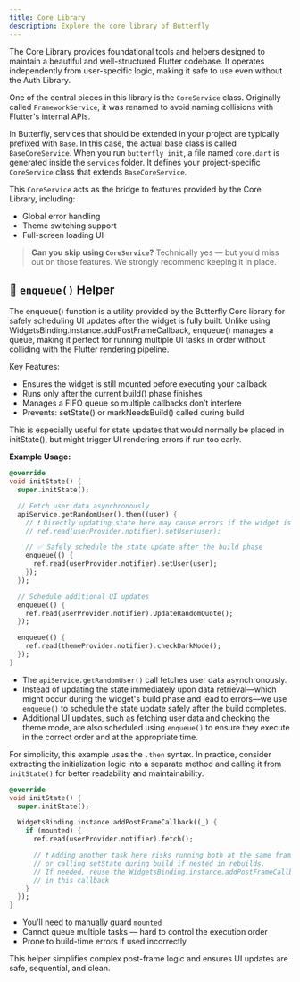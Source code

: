 ```yaml
---
title: Core Library
description: Explore the core library of Butterfly
---
```


The Core Library provides foundational tools and helpers designed to maintain a beautiful and well-structured Flutter codebase. It operates independently from user-specific logic, making it safe to use even without the Auth Library.

One of the central pieces in this library is the `CoreService` class. Originally called `FrameworkService`, it was renamed to avoid naming collisions with Flutter's internal APIs.

In Butterfly, services that should be extended in your project are typically prefixed with `Base`. In this case, the actual base class is called `BaseCoreService`. When you run `butterfly init`, a file named `core.dart` is generated inside the `services` folder. It defines your project-specific `CoreService` class that extends `BaseCoreService`.

This `CoreService` acts as the bridge to features provided by the Core Library, including:

- Global error handling
- Theme switching support
- Full-screen loading UI

> **Can you skip using `CoreService`?**
> Technically yes — but you'd miss out on those features. We strongly recommend keeping it in place.

## 🔁 `enqueue()` Helper

The enqueue() function is a utility provided by the Butterfly Core library for safely scheduling UI
updates after the widget is fully built. Unlike using WidgetsBinding.instance.addPostFrameCallback,
enqueue() manages a queue, making it perfect for running multiple UI tasks in order without
colliding with the Flutter rendering pipeline.

Key Features:
- Ensures the widget is still mounted before executing your callback
- Runs only after the current build() phase finishes
- Manages a FIFO queue so multiple callbacks don’t interfere
- Prevents: setState() or markNeedsBuild() called during build

This is especially useful for state updates that would normally be placed in initState(), but might
trigger UI rendering errors if run too early.

**Example Usage:**

<Tabs> <TabItem label="Butterfly" value="butterfly">
```dart
@override
void initState() {
  super.initState();

  // Fetch user data asynchronously
  apiService.getRandomUser().then((user) {
    // ❗ Directly updating state here may cause errors if the widget is still building
    // ref.read(userProvider.notifier).setUser(user);

    // ✅ Safely schedule the state update after the build phase
    enqueue(() {
      ref.read(userProvider.notifier).setUser(user);
    });
  });

  // Schedule additional UI updates
  enqueue(() {
    ref.read(userProvider.notifier).UpdateRandomQuote();
  });

  enqueue(() {
    ref.read(themeProvider.notifier).checkDarkMode();
  });
}
```
- The `apiService.getRandomUser()` call fetches user data asynchronously.
- Instead of updating the state immediately upon data retrieval—which might occur during the
widget's build phase and lead to errors—we use `enqueue()` to schedule the state update safely after
the build completes.
- Additional UI updates, such as fetching user data and checking the theme mode, are also scheduled
using `enqueue()` to ensure they execute in the correct order and at the appropriate time.

<Info> For simplicity, this example uses the `.then` syntax. In practice, consider extracting the
initialization logic into a separate method and calling it from `initState()` for better readability
and maintainability. </Info>

</TabItem> <TabItem label="Native" value="native">
```dart
@override
void initState() {
  super.initState();

  WidgetsBinding.instance.addPostFrameCallback((_) {
    if (mounted) {
      ref.read(userProvider.notifier).fetch();

      // ❗ Adding another task here risks running both at the same frame
      // or calling setState during build if nested in rebuilds.
      // If needed, reuse the WidgetsBinding.instance.addPostFrameCallback
      // in this callback
    }
  });
}
```
- You’ll need to manually guard `mounted`
- Cannot queue multiple tasks — hard to control the execution order
- Prone to build-time errors if used incorrectly
 </TabItem> </Tabs>


 This helper simplifies complex post-frame logic and ensures UI updates are safe, sequential, and
 clean.